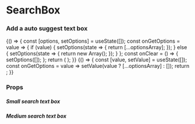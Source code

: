 
<Meta title="Core" component={SearchBox} />

# SearchBox

### Add a auto suggest text box

<Preview withToolbar>
    <Story name="SearchBox">
        {() => {
            const [options, setOptions] = useState([]);
            const onGetOptions = value => {
                if (value) {
                    setOptions(state => {
                        return [...optionsArray];
                    });
                } else {
                    setOptions(state => {
                        return new Array();
                    });
                }
            };
            const onClear = () => {
                setOptions([]);
            };
            return (
                <SearchBox
                    placeholder="Search"
                    onClear={onClear}
                    onChange={onGetOptions}
                    options={options}
                    boxSize={select('boxSize', boxSize, 'S')}
                />
            );
        }}
    </Story>
</Preview>

<Preview withToolbar>
    <Story name="SearchBoxWithoutOnClear">
        {() => {
            const [value, setValue] = useState([]);
            const onGetOptions = value => setValue(value ? [...optionsArray] : []);
            return <SearchBox placeholder="Search" onChange={onGetOptions} options={value} boxSize={select('boxSize', boxSize, 'S')} />;
        }}
    </Story>
</Preview>

### Props

<Props of={SearchBox} />

##### Small search text box

<Preview>
    <SearchBox boxSize="S" />
</Preview>

##### Medium search text box

<Preview>
    <SearchBox boxSize="M" />
</Preview>
